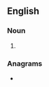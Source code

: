 ==English==

===Noun===
{{head|en|noun form}}

# {{plural of|en|biter}}

===Anagrams===
* {{anagrams|en|a=beirst|Bertis|Breits|Sibert|bestir|bister|bistre|bitser|rebits|tribes}}